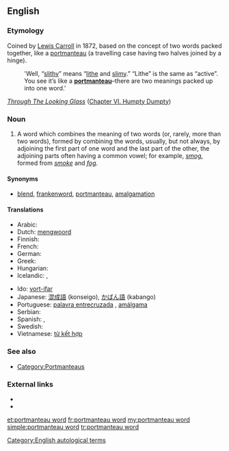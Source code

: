 ==English==

===Etymology===
Coined by [[w:Lewis Carroll|Lewis Carroll]] in 1872, based on the concept of two words packed together, like a [[portmanteau]] (a travelling case having two halves joined by a hinge).
: 'Well, “[[slithy]]” means “[[lithe]] and [[slimy]].” “Lithe” is the same as “active”. You see it’s like a '''[[portmanteau]]'''–there are two meanings packed up into one word.'
''[[s:Through The Looking Glass (And What Alice Found There)|Through The Looking Glass]]'' ([[s:Through the Looking Glass (And What Alice Found There)/Chapter VI|Chapter VI. Humpty Dumpty]])

===Noun===
{{en-noun|sg=[[portmanteau]] [[word]]}}

# {{linguistics}} A word which combines the meaning of two words (or, rarely, more than two words), formed by combining the words, usually, but not always, by adjoining the first part of one word and the last part of the other, the adjoining parts often having a common vowel; for example, ''[[smog]]'', formed from ''[[smoke]]'' and ''[[fog]]''.

====Synonyms====
* [[blend]], [[frankenword]], [[portmanteau]], [[amalgamation]]

====Translations====
{{trans-top|word which combines the meaning of two words}}
* Arabic: {{Arab|[[كلمة منحوتة من كلمتين]]}} {{f}}
* Dutch: [[mengwoord]] {{n}}
* Finnish: {{t|fi|sulautuma}}
* French: {{t+|fr|mot-valise|m}}
* German: {{t+|de|Kofferwort|n}}
* Greek: {{t|el|σύμμειγμα|n|tr=sýmmeigma|sc=Grek}}
* Hungarian: {{t|hu|vegyülékszó}}
* Icelandic: {{t|is|samrunaorð|n}}, {{t|is|frakkaorð|n}}
{{trans-mid}}
* Ido: [[vort-ifar]]
* Japanese: [[混成語]] (konseigo), [[かばん語]] (kabango)
* Portuguese: [[palavra entrecruzada]] {{f}}, [[amálgama]] {{f}}
* Serbian: {{t|sr|кованица|f|tr=kovanica|sc=Cyrl}}
* Spanish: {{t+|es|palabra baúl|f}}, {{t+|es|contracción|f}}
* Swedish: {{t+|sv|teleskopord|n}}
* Vietnamese: [[từ kết hợp]] <!-- This literal translation back into English belongs on the Vietnamese page (''literally: "combined word"'') -->
{{trans-bottom}}

===See also===
* [[:Category:English blends|Category:Portmanteaus]]

===External links===
* {{pedia}}
* {{pedia|List of portmanteaus}}

[[Category:English autological terms]]

[[et:portmanteau word]]
[[fr:portmanteau word]]
[[my:portmanteau word]]
[[simple:portmanteau word]]
[[tr:portmanteau word]]